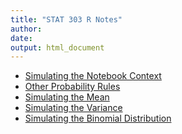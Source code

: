 ```yaml
---
title: "STAT 303 R Notes"
author: 
date: 
output: html_document
---
```


* [Simulating the Notebook Context](./simulating_notebook_context.html)
* [Other Probability Rules](./other_probability_rules.html)
* [Simulating the Mean](./expected_value_simulation.html)
* [Simulating the Variance](./variance_simulations.html)
* [Simulating the Binomial Distribution](./simulating_the_binomial_distribution.html)


